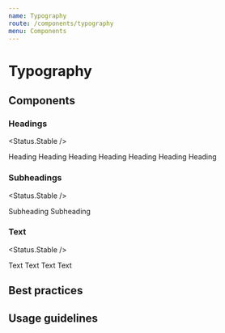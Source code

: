 ```yaml
---
name: Typography
route: /components/typography
menu: Components
---
```




# Typography

## Components

### Headings

<Status.Stable />

<Playground>
  <Fragment>
    <Heading element="h3" size={Heading.KILO}>
      Heading
    </Heading>
    <Heading element="h3" size={Heading.MEGA}>
      Heading
    </Heading>
    <Heading element="h3" size={Heading.GIGA}>
      Heading
    </Heading>
    <Heading element="h3" size={Heading.TERA}>
      Heading
    </Heading>
    <Heading element="h3" size={Heading.PETA}>
      Heading
    </Heading>
    <Heading element="h3" size={Heading.EXA}>
      Heading
    </Heading>
    <Heading element="h3" size={Heading.ZETTA}>
      Heading
    </Heading>
  </Fragment>
</Playground>

<Props of={Heading} />

### Subheadings

<Status.Stable />

<Playground>
  <Fragment>
    <SubHeading element="h3" size={SubHeading.KILO}>
      Subheading
    </SubHeading>
    <SubHeading element="h3" size={SubHeading.MEGA}>
      Subheading
    </SubHeading>
  </Fragment>
</Playground>

<Props of={SubHeading} />

### Text

<Status.Stable />

<Playground>
  <Fragment>
    <Text>Text</Text>
    <Text bold size={Text.KILO}>
      Text
    </Text>
    <Text italic size={Text.KILO}>
      Text
    </Text>
    <Text element="span" size={Text.MEGA}>
      Text
    </Text>
  </Fragment>
</Playground>

<Props of={Text} />

## Best practices

## Usage guidelines
